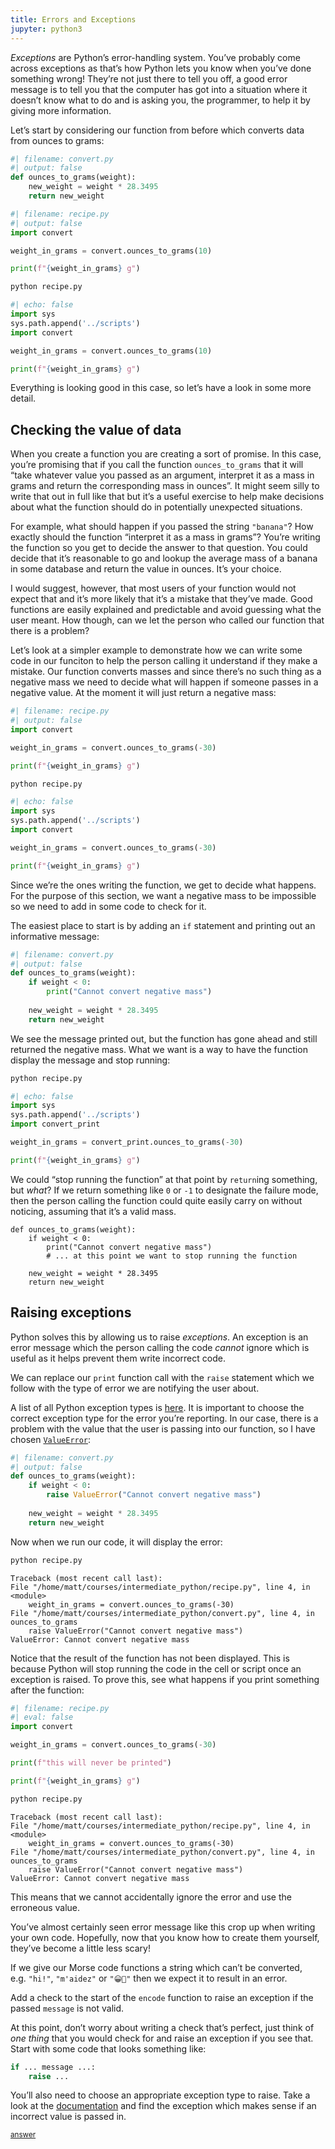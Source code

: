 ```yaml
---
title: Errors and Exceptions
jupyter: python3
---
```


*Exceptions* are Python's error-handling system. You've probably come across exceptions as that's how Python lets you know when you've done something wrong! They're not just there to tell you off, a good error message is to tell you that the computer has got into a situation where it doesn't know what to do and is asking you, the programmer, to help it by giving more information.

Let's start by considering our function from before which converts data from ounces to grams:


```python
#| filename: convert.py
#| output: false
def ounces_to_grams(weight):
    new_weight = weight * 28.3495
    return new_weight
```


```python
#| filename: recipe.py
#| output: false
import convert

weight_in_grams = convert.ounces_to_grams(10)

print(f"{weight_in_grams} g")
```

```.bash
python recipe.py
```

```python
#| echo: false
import sys
sys.path.append('../scripts')
import convert

weight_in_grams = convert.ounces_to_grams(10)

print(f"{weight_in_grams} g")
```


Everything is looking good in this case, so let's have a look in some more detail.

## Checking the value of data

When you create a function you are creating a sort of promise. In this case, you're promising that if you call the function `ounces_to_grams` that it will "take whatever value you passed as an argument, interpret it as a mass in grams and return the corresponding mass in ounces". It might seem silly to write that out in full like that but it's a useful exercise to help make decisions about what the function should do in potentially unexpected situations.

For example, what should happen if you passed the string `"banana"`? How exactly should the function "interpret it as a mass in grams"? You're writing the function so you get to decide the answer to that question. You could decide that it's reasonable to go and lookup the average mass of a banana in some database and return the value in ounces. It's your choice.

I would suggest, however, that most users of your function would not expect that and it's more likely that it's a mistake that they've made. Good functions are easily explained and predictable and avoid guessing what the user meant. How though, can we let the person who called our function that there is a problem?

Let's look at a simpler example to demonstrate how we can write some code in our funciton to help the person calling it understand if they make a mistake. Our function converts masses and since there's no such thing as a negative mass we need to decide what will happen if someone passes in a negative value. At the moment it will just return a negative mass:

```python
#| filename: recipe.py
#| output: false
import convert

weight_in_grams = convert.ounces_to_grams(-30)

print(f"{weight_in_grams} g")
```

```.bash
python recipe.py
```

```python
#| echo: false
import sys
sys.path.append('../scripts')
import convert

weight_in_grams = convert.ounces_to_grams(-30)

print(f"{weight_in_grams} g")
```

Since we're the ones writing the function, we get to decide what happens. For the purpose of this section, we want a negative mass to be impossible so we need to add in some code to check for it.

The easiest place to start is by adding an `if` statement and printing out an informative message:

```python
#| filename: convert.py
#| output: false
def ounces_to_grams(weight):
    if weight < 0:
        print("Cannot convert negative mass")
    
    new_weight = weight * 28.3495
    return new_weight
```


We see the message printed out, but the function has gone ahead and still returned the negative mass. What we want is a way to have the function display the message and stop running:


```.bash
python recipe.py
```

```python
#| echo: false
import sys
sys.path.append('../scripts')
import convert_print

weight_in_grams = convert_print.ounces_to_grams(-30)

print(f"{weight_in_grams} g")
```

We could "stop running the function" at that point by `return`ing something, but _what_? If we return something like `0` or `-1` to designate the failure mode, then the person calling the function could quite easily carry on without noticing, assuming that it's a valid mass.


    def ounces_to_grams(weight):
        if weight < 0:
            print("Cannot convert negative mass")
            # ... at this point we want to stop running the function

        new_weight = weight * 28.3495
        return new_weight

## Raising exceptions

Python solves this by allowing us to raise *exceptions*. An exception is an error message which the person calling the code *cannot* ignore which is useful as it helps prevent them write incorrect code.

We can replace our `print` function call with the `raise` statement which we follow with the type of error we are notifying the user about.

A list of all Python exception types is [here](http://docs.python.org/library/exceptions.html). It is important to choose the correct exception type for the error you're reporting. In our case, there is a problem with the value that the user is passing into our function, so I have chosen [`ValueError`](https://docs.python.org/3/library/exceptions.html#ValueError):

```python
#| filename: convert.py
#| output: false
def ounces_to_grams(weight):
    if weight < 0:
        raise ValueError("Cannot convert negative mass")
    
    new_weight = weight * 28.3495
    return new_weight
```

Now when we run our code, it will display the error:

```.bash
python recipe.py
```
    Traceback (most recent call last):
    File "/home/matt/courses/intermediate_python/recipe.py", line 4, in <module>
        weight_in_grams = convert.ounces_to_grams(-30)
    File "/home/matt/courses/intermediate_python/convert.py", line 4, in ounces_to_grams
        raise ValueError("Cannot convert negative mass")
    ValueError: Cannot convert negative mass

Notice that the result of the function has not been displayed. This is because Python will stop running the code in the cell or script once an exception is raised. To prove this, see what happens if you print something after the function:

```python
#| filename: recipe.py
#| eval: false
import convert

weight_in_grams = convert.ounces_to_grams(-30)

print(f"this will never be printed")

print(f"{weight_in_grams} g")
```

```.bash
python recipe.py
```
    Traceback (most recent call last):
    File "/home/matt/courses/intermediate_python/recipe.py", line 4, in <module>
        weight_in_grams = convert.ounces_to_grams(-30)
    File "/home/matt/courses/intermediate_python/convert.py", line 4, in ounces_to_grams
        raise ValueError("Cannot convert negative mass")
    ValueError: Cannot convert negative mass



This means that we cannot accidentally ignore the error and use the erroneous value.

You've almost certainly seen error message like this crop up when writing your own code. Hopefully, now that you know how to create them yourself, they've become a little less scary!


::: {#exercise-1 .callout-tip title="Exercise 1" icon=false} 
If we give our Morse code functions a string which can't be converted, e.g. `"hi!"`, `"m'aidez"` or `"😀🐍"` then we expect it to result in an error.

Add a check to the start of the `encode` function to raise an exception if the passed `message` is not valid.

At this point, don't worry about writing a check that's perfect, just think of *one thing* that you would check for and raise an exception if you see that. Start with some code that looks something like:

```python
if ... message ...:
    raise ...
```

You'll also need to choose an appropriate exception type to raise. Take a look at the [documentation](https://docs.python.org/3/library/exceptions.html) and find the exception which makes sense if an incorrect value is passed in.

[<small>answer</small>](../answers/answer_morse_raise.qmd)

:::
